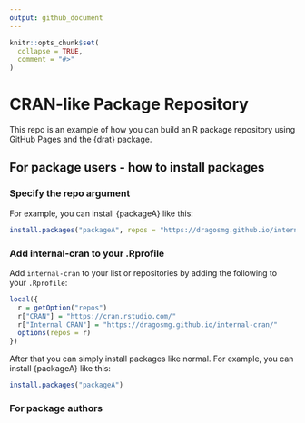 ```yaml
---
output: github_document
---
```


<!-- README.md is generated from README.Rmd. Please edit that file -->

```r
knitr::opts_chunk$set(
  collapse = TRUE,
  comment = "#>"
)
```

<!-- badges: start -->
<!-- badges: end -->

# CRAN-like Package Repository

This repo is an example of how you can build an R package repository using GitHub Pages and the {drat} package. 

## For package users - how to install packages

### Specify the repo argument

For example, you can install {packageA} like this:

```r
install.packages("packageA", repos = "https://dragosmg.github.io/internal-cran/")
```

### Add internal-cran to your .Rprofile

Add `internal-cran` to your list or repositories by adding the following to your `.Rprofile`:

```r
local({
  r = getOption("repos")
  r["CRAN"] = "https://cran.rstudio.com/"
  r["Internal CRAN"] = "https://dragosmg.github.io/internal-cran/"
  options(repos = r)
})
```

After that you can simply install packages like normal. For example, you can install {packageA} like this:

```r
install.packages("packageA")
```

### For package authors

